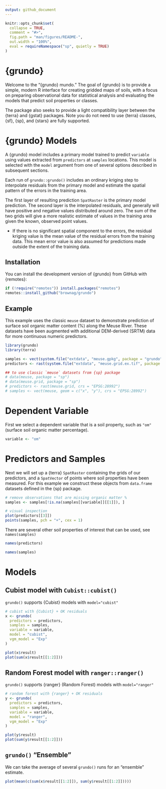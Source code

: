 ```yaml
---
output: github_document
---
```


<!-- README.md is generated from README.Rmd. Please edit that file -->

```r
knitr::opts_chunk$set(
  collapse = TRUE,
  comment = "#>",
  fig.path = "man/figures/README-",
  out.width = "100%",
  eval = requireNamespace("sp", quietly = TRUE)
)
```

# {grundo}

<!-- badges: start -->
<!-- badges: end -->

Welcome to the "{grundo} mundo." The goal of {grundo} is to provide a simple, modern R interface for creating gridded maps of soils, with a focus on preparing observational data for statistical analysis and evaluating the models that predict soil properties or classes. 

The package also seeks to provide a light compatibility layer between the {terra} and {gstat} packages. Note you do not need to use {terra} classes, {sf}, {sp}, and {stars} are fully supported.

# {grundo} Models

A {grundo} model includes a primary model trained to predict `variable` using values extracted from `predictors` at `samples` locations. This model is selected with the `model` argument from one of several options described in subsequent sections.

Each run of `grundo::grundo()` includes an ordinary kriging step to interpolate residuals from the primary model and estimate the spatial pattern of the errors in the training area. 

The first layer of resulting prediction `SpatRaster` is the primary model prediction. The second layer is the interpolated residuals, and generally will have positive and negative values distributed around zero. The sum of the two grids will give a more realistic estimate of values in the training area given the known, observed point values. 

 - If there is no significant spatial component to the errors, the residual kriging value is the mean value of the residual errors from the training data. This mean error value is also assumed for predictions made outside the extent of the training data.

## Installation

You can install the development version of {grundo} from GitHub with {remotes}:

``` r
if (!require("remotes")) install.packages("remotes")
remotes::install_github("brownag/grundo")
```

## Example

This example uses the classic `meuse` dataset to demonstrate prediction of surface soil organic matter content (%) along the Meuse River. These datasets have been augmented with additional DEM-derived (SRTM) data for more continuous numeric predictors.

```r
library(grundo)
library(terra)

samples <- vect(system.file("extdata", "meuse.gpkg", package = "grundo"))
predictors <- rast(system.file("extdata", "meuse.grid.ex.tif", package = "grundo"))

## to use classic `meuse` datasets from {sp} package
# data(meuse, package = "sp")
# data(meuse.grid, package = "sp")
# predictors <- rast(meuse.grid, crs = "EPSG:28992")
# samples <- vect(meuse, geom = c("x", "y"), crs = "EPSG:28992")
```

# Dependent Variable

First we select a dependent variable that is a soil property, such as `"om"` (surface soil organic matter percentage). 

```r
variable <- "om"
```

# Predictors and Samples

Next we will set up a {terra} `SpatRaster` containing the grids of our predictors, and a `SpatVector` of points where soil properties have been measured. For this example we construct these objects from `data.frame` datasets defined in the {sp} package.

```r
# remove observations that are missing organic matter %
samples <- samples[!is.na(samples[[variable]][[1]]), ]

# visual inspection
plot(predictors[[3]])
points(samples, pch = "+", cex = 1)
```

There are several other soil properties of interest that can be used, see `names(samples)` 

```r
names(predictors)

names(samples)
```
# Models

## Cubist model with `Cubist::cubist()`

`grundo()` supports {Cubist} models with `model="cubist"`

```r
# cubist with {Cubist} + OK residuals
x <- grundo(
  predictors = predictors,
  samples = samples,
  variable = variable,
  model = "cubist",
  vgm_model = "Exp"
)

plot(x$result)
plot(sum(x$result[[1:2]]))
```

## Random Forest model with `ranger::ranger()`

`grundo()` supports {ranger} (Random Forest) models with `model="ranger"`

```r
# random forest with {ranger} + OK residuals
y <- grundo(
  predictors = predictors,
  samples = samples,
  variable = variable,
  model = "ranger",
  vgm_model = "Exp"
)

plot(y$result)
plot(sum(y$result[[1:2]]))
```

## `grundo()` "Ensemble"

We can take the average of several `grundo()` runs for an "ensemble" estimate.

```r
plot(mean(c(sum(x$result[[1:2]]), sum(y$result[[1:2]]))))
```
